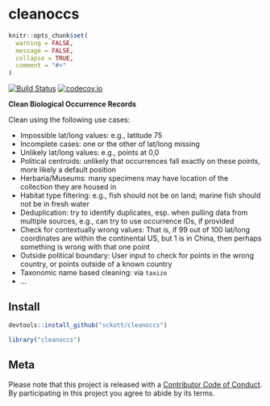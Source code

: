 cleanoccs
=========

```r
knitr::opts_chunk$set(
  warning = FALSE,
  message = FALSE,
  collapse = TRUE,
  comment = "#>"
)
```

[![Build Status](https://travis-ci.org/sckott/cleanoccs.svg?branch=master)](https://travis-ci.org/sckott/cleanoccs)
[![codecov.io](http://codecov.io/github/sckott/cleanoccs/coverage.svg?branch=master)](http://codecov.io/github/sckott/cleanoccs?branch=master)

__Clean Biological Occurrence Records__

Clean using the following use cases:

* Impossible lat/long values: e.g., latitude 75
* Incomplete cases: one or the other of lat/long missing
* Unlikely lat/long values: e.g., points at 0,0
* Political centroids: unlikely that occurrences fall exactly on these points, more likely a 
default position
* Herbaria/Museums: many specimens may have location of the collection they are housed in
* Habitat type filtering: e.g., fish should not be on land; marine fish should not be in fresh water
* Deduplication: try to identify duplicates, esp. when pulling data from multiple sources, e.g., can try to use occurrence IDs, if provided
* Check for contextually wrong values: That is, if 99 out of 100 lat/long coordinates are within the continental US, but 1 is in China, then perhaps something is wrong with that one point
* Outside political boundary: User input to check for points in the wrong country, or points outside of a known country
* Taxonomic name based cleaning: via `taxize`
* ...

## Install

```r
devtools::install_github("sckott/cleanoccs")
```

```r
library("cleanoccs")
```

## Meta

Please note that this project is released with a [Contributor Code of Conduct](CONDUCT.md). By participating in this project you agree to abide by its terms.
